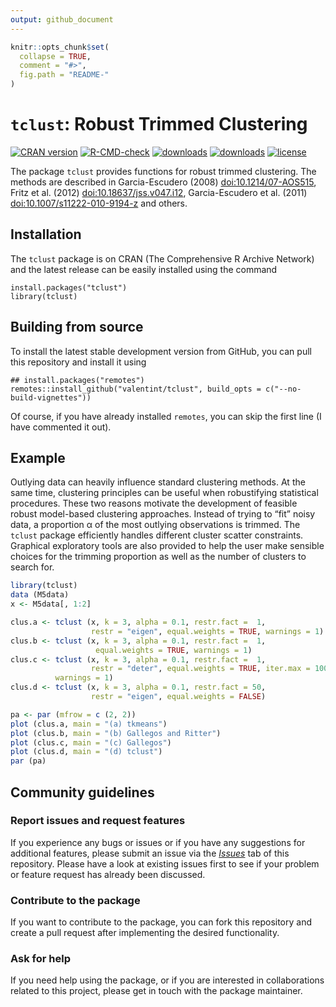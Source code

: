 ```yaml
---
output: github_document
---
```


<!-- README.md is generated from README.Rmd. Please edit that file -->

```r
knitr::opts_chunk$set(
  collapse = TRUE,
  comment = "#>",
  fig.path = "README-"
)
```
# ```tclust```: Robust Trimmed Clustering

<!-- badges: start -->
[![CRAN version](https://www.r-pkg.org/badges/version/tclust)](https://cran.r-project.org/package=tclust)
[![R-CMD-check](https://github.com/valentint/tclust/workflows/R-CMD-check/badge.svg)](https://github.com/valentint/tclust/actions)
[![downloads](https://cranlogs.r-pkg.org/badges/tclust)](https://cran.r-project.org/package=tclust)
[![downloads](https://cranlogs.r-pkg.org/badges/grand-total/tclust)](https://cran.r-project.org/package=tclust)
[![license](https://img.shields.io/badge/license-GPL--3-blue.svg)](https://www.gnu.org/licenses/gpl-3.0.en.html)
<!-- badges: end -->

The package ```tclust``` provides functions for robust trimmed clustering. The methods are described in Garcia-Escudero (2008) [doi:10.1214/07-AOS515](https://doi:10.1214/07-AOS515), Fritz et al. (2012) [doi:10.18637/jss.v047.i12](https://doi:10.18637/jss.v047.i12), Garcia-Escudero et al. (2011)  [doi:10.1007/s11222-010-9194-z](https://doi:10.1007/s11222-010-9194-z) and others.

## Installation

The ```tclust``` package is on CRAN (The Comprehensive R Archive Network) and the latest release can be easily installed using the command

    install.packages("tclust")
    library(tclust)

## Building from source

To install the latest stable development version from GitHub, you can
pull this repository and install it using

    ## install.packages("remotes")
    remotes::install_github("valentint/tclust", build_opts = c("--no-build-vignettes"))

Of course, if you have already installed `remotes`, you can skip the
first line (I have commented it out).

## Example

Outlying data can heavily influence standard clustering methods. At the same time, clustering principles can be useful when robustifying statistical procedures. These two reasons motivate the development of feasible robust model-based clustering approaches.
Instead of trying to “fit” noisy data, a proportion α of the most
outlying observations is trimmed. The ```tclust``` package efficiently handles different cluster scatter constraints. Graphical exploratory tools are also provided to help the user make sensible choices for the trimming proportion as well as the number of clusters to search for.

```r
library(tclust)
data (M5data)
x <- M5data[, 1:2]

clus.a <- tclust (x, k = 3, alpha = 0.1, restr.fact =  1,
                  restr = "eigen", equal.weights = TRUE, warnings = 1)
clus.b <- tclust (x, k = 3, alpha = 0.1, restr.fact =  1,
                   equal.weights = TRUE, warnings = 1)
clus.c <- tclust (x, k = 3, alpha = 0.1, restr.fact =  1,
                  restr = "deter", equal.weights = TRUE, iter.max = 100,
		  warnings = 1)
clus.d <- tclust (x, k = 3, alpha = 0.1, restr.fact = 50,
                  restr = "eigen", equal.weights = FALSE)

pa <- par (mfrow = c (2, 2))
plot (clus.a, main = "(a) tkmeans")
plot (clus.b, main = "(b) Gallegos and Ritter")
plot (clus.c, main = "(c) Gallegos")
plot (clus.d, main = "(d) tclust")
par (pa)


```
## Community guidelines

### Report issues and request features

If you experience any bugs or issues or if you have any suggestions for additional features, please submit an issue via the [*Issues*](https://github.com/valentint/tclust/issues) tab of this repository.  Please have a look at existing issues first to see if your problem or feature request has already been discussed.

### Contribute to the package

If you want to contribute to the package, you can fork this repository and create a pull request after implementing the desired functionality.

### Ask for help

If you need help using the package, or if you are interested in collaborations related to this project, please get in touch with the package maintainer.
